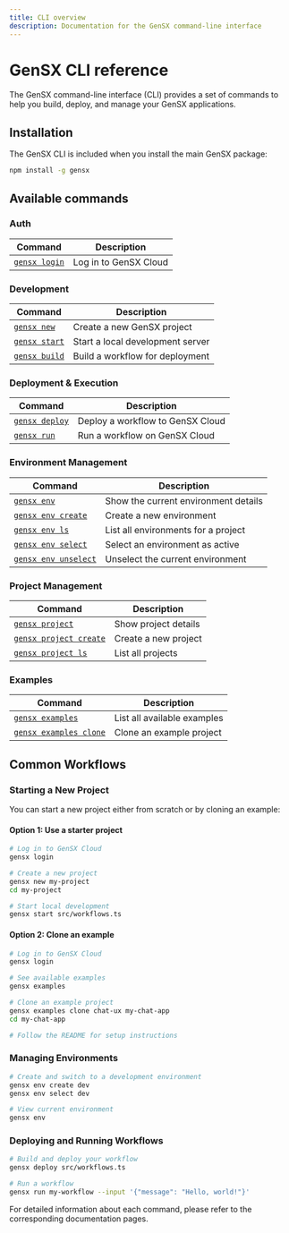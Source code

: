 ```yaml
---
title: CLI overview
description: Documentation for the GenSX command-line interface
---
```


# GenSX CLI reference

The GenSX command-line interface (CLI) provides a set of commands to help you build, deploy, and manage your GenSX applications.

## Installation

The GenSX CLI is included when you install the main GenSX package:

```bash
npm install -g gensx
```

## Available commands

### Auth

| Command                                | Description           |
| -------------------------------------- | --------------------- |
| [`gensx login`](./cli-reference/login) | Log in to GenSX Cloud |

### Development

| Command                                | Description                      |
| -------------------------------------- | -------------------------------- |
| [`gensx new`](./cli-reference/new)     | Create a new GenSX project       |
| [`gensx start`](./cli-reference/start) | Start a local development server |
| [`gensx build`](./cli-reference/build) | Build a workflow for deployment  |

### Deployment & Execution

| Command                                  | Description                      |
| ---------------------------------------- | -------------------------------- |
| [`gensx deploy`](./cli-reference/deploy) | Deploy a workflow to GenSX Cloud |
| [`gensx run`](./cli-reference/run)       | Run a workflow on GenSX Cloud    |

### Environment Management

| Command                                              | Description                          |
| ---------------------------------------------------- | ------------------------------------ |
| [`gensx env`](./cli-reference/env/show)              | Show the current environment details |
| [`gensx env create`](./cli-reference/env/create)     | Create a new environment             |
| [`gensx env ls`](./cli-reference/env/ls)             | List all environments for a project  |
| [`gensx env select`](./cli-reference/env/select)     | Select an environment as active      |
| [`gensx env unselect`](./cli-reference/env/unselect) | Unselect the current environment     |

### Project Management

| Command                                                  | Description          |
| -------------------------------------------------------- | -------------------- |
| [`gensx project`](./cli-reference/project/show)          | Show project details |
| [`gensx project create`](./cli-reference/project/create) | Create a new project |
| [`gensx project ls`](./cli-reference/project/ls)         | List all projects    |

### Examples

| Command                                                  | Description                 |
| -------------------------------------------------------- | --------------------------- |
| [`gensx examples`](./cli-reference/examples)             | List all available examples |
| [`gensx examples clone`](./cli-reference/examples/clone) | Clone an example project    |

## Common Workflows

### Starting a New Project

You can start a new project either from scratch or by cloning an example:

#### Option 1: Use a starter project

```bash
# Log in to GenSX Cloud
gensx login

# Create a new project
gensx new my-project
cd my-project

# Start local development
gensx start src/workflows.ts
```

#### Option 2: Clone an example

```bash
# Log in to GenSX Cloud
gensx login

# See available examples
gensx examples

# Clone an example project
gensx examples clone chat-ux my-chat-app
cd my-chat-app

# Follow the README for setup instructions
```

### Managing Environments

```bash
# Create and switch to a development environment
gensx env create dev
gensx env select dev

# View current environment
gensx env
```

### Deploying and Running Workflows

```bash
# Build and deploy your workflow
gensx deploy src/workflows.ts

# Run a workflow
gensx run my-workflow --input '{"message": "Hello, world!"}'
```

For detailed information about each command, please refer to the corresponding documentation pages.
